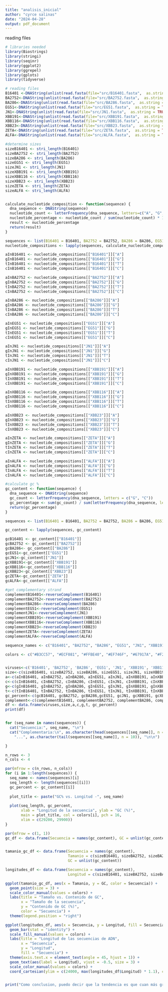 ```yaml
---
title: "analisis_inicial"
author: "cyrce salinas"
date: "2024-04-28"
output: pdf_document
---
```

reading files

```r

# libraries needed
library(Biostrings)
library(stringi)
library(seqinr)
library(ggplot2)
library(ggrepel)
library(gplots)
library(tidyverse)

# reading files
B16401 <-DNAString(unlist(read.fasta(file="src/B16401.fasta",  as.string = TRUE)))
BA2752<-DNAString(unlist(read.fasta(file="src/BA2752.fasta",  as.string = TRUE)))
BA286<-DNAString(unlist(read.fasta(file="src/BA286.fasta",  as.string = TRUE)))
EG51<-DNAString(unlist(read.fasta(file="src/EG51.fasta",  as.string = TRUE)))
JN1<-DNAString(unlist(read.fasta(file="src/JN1.fasta",  as.string = TRUE)))
XBB191<-DNAString(unlist(read.fasta(file="src/XBB191.fasta",  as.string = TRUE)))
XBB116<-DNAString(unlist(read.fasta(file="src/XBB116.fasta",  as.string = TRUE)))
XBB23<-DNAString(unlist(read.fasta(file="src/XBB23.fasta",  as.string = TRUE)))
ZETA<-DNAString(unlist(read.fasta(file="src/ZETA.fasta",  as.string = TRUE)))
ALFA<-DNAString(unlist(read.fasta(file="src/ALFA.fasta",  as.string = TRUE)))

#determine sizes
sizeB16401 <- stri_length(B16401)
sizeBA2752 <- stri_length(BA2752)
sizeBA286 <- stri_length(BA286)
sizeEG51 <- stri_length(EG51)
sizeJN1 <- stri_length(JN1)
sizeXBB191 <- stri_length(XBB191)
sizeXBB116 <- stri_length(XBB116)
sizeXBB23 <- stri_length(XBB23)
sizeZETA <- stri_length(ZETA)
sizeALFA <- stri_length(ALFA)


calculate_nucleotide_composition <- function(sequence) {
  dna_sequence <- DNAString(sequence)
  nucleotide_count <- letterFrequency(dna_sequence, letters=c("A", "G", "T", "C"))
  nucleotide_percentage <- nucleotide_count / sum(nucleotide_count) * 100
  result <- nucleotide_percentage
  return(result)
}

sequences <- list(B16401 = B16401, BA2752 = BA2752, BA286 = BA286, EG51 = EG51, JN1 = JN1, XBB191=XBB191, XBB116=XBB116, XBB23=XBB23, ZETA = ZETA, ALFA=ALFA)
nucleotide_compositions <- lapply(sequences, calculate_nucleotide_composition)

aInB16401 <- nucleotide_compositions[["B16401"]]["A"]
gInB16401 <- nucleotide_compositions[["B16401"]]["G"]
tInB16401 <- nucleotide_compositions[["B16401"]]["T"]
cInB16401 <- nucleotide_compositions[["B16401"]]["C"]

aInBA2752 <- nucleotide_compositions[["BA2752"]]["A"]
gInBA2752 <- nucleotide_compositions[["BA2752"]]["G"]
tInBA2752 <- nucleotide_compositions[["BA2752"]]["T"]
cInBA2752 <- nucleotide_compositions[["BA2752"]]["C"]

aInBA286 <- nucleotide_compositions[["BA286"]]["A"]
gInBA286 <- nucleotide_compositions[["BA286"]]["G"]
tInBA286 <- nucleotide_compositions[["BA286"]]["T"]
cInBA286 <- nucleotide_compositions[["BA286"]]["C"]

aInEG51 <- nucleotide_compositions[["EG51"]]["A"]
gInEG51 <- nucleotide_compositions[["EG51"]]["G"]
tInEG51 <- nucleotide_compositions[["EG51"]]["T"]
cInEG51 <- nucleotide_compositions[["EG51"]]["C"]

aInJN1 <- nucleotide_compositions[["JN1"]]["A"]
gInJN1 <- nucleotide_compositions[["JN1"]]["G"]
tInJN1 <- nucleotide_compositions[["JN1"]]["T"]
cInJN1 <- nucleotide_compositions[["JN1"]]["C"]

aInXBB191 <- nucleotide_compositions[["XBB191"]]["A"]
gInXBB191 <- nucleotide_compositions[["XBB191"]]["G"]
tInXBB191 <- nucleotide_compositions[["XBB191"]]["T"]
cInXBB191 <- nucleotide_compositions[["XBB191"]]["C"]

aInXBB116 <- nucleotide_compositions[["XBB116"]]["A"]
gInXBB116 <- nucleotide_compositions[["XBB116"]]["G"]
tInXBB116 <- nucleotide_compositions[["XBB116"]]["T"]
cInXBB116 <- nucleotide_compositions[["XBB116"]]["C"]

aInXBB23 <- nucleotide_compositions[["XBB23"]]["A"]
gInXBB23 <- nucleotide_compositions[["XBB23"]]["G"]
tInXBB23 <- nucleotide_compositions[["XBB23"]]["T"]
cInXBB23 <- nucleotide_compositions[["XBB23"]]["C"]

aInZETA <- nucleotide_compositions[["ZETA"]]["A"]
gInZETA <- nucleotide_compositions[["ZETA"]]["G"]
tInZETA <- nucleotide_compositions[["ZETA"]]["T"]
cInZETA <- nucleotide_compositions[["ZETA"]]["C"]

aInALFA <- nucleotide_compositions[["ALFA"]]["A"]
gInALFA <- nucleotide_compositions[["ALFA"]]["G"]
tInALFA <- nucleotide_compositions[["ALFA"]]["T"]
cInALFA <- nucleotide_compositions[["ALFA"]]["C"]

#calculate gc %
gc_content <- function(sequence) {
  dna_sequence <- DNAString(sequence)
  gc_count <- letterFrequency(dna_sequence, letters = c("G", "C"))
  gc_percentage <- sum(gc_count) / sum(letterFrequency(dna_sequence, letters = c("G", "C","T","A"))) * 100
  return(gc_percentage)
}

sequences <- list(B16401 = B16401, BA2752 = BA2752, BA286 = BA286, EG51 = EG51, JN1 = JN1, XBB191 = XBB191, XBB116 = XBB116, XBB23 = XBB23, ZETA = ZETA, ALFA = ALFA)

gc_content <- lapply(sequences, gc_content)

gcB16401 <- gc_content[["B16401"]]
gcBA2752 <- gc_content[["BA2752"]]
gcBA286<- gc_content[["BA286"]]
gcEG51<-gc_content[["EG51"]]
gcJN1<-gc_content[["JN1"]]
gcXBB191<-gc_content[["XBB191"]]
gcXBB116<-gc_content[["XBB116"]]
gcXBB23<-gc_content[["XBB23"]]
gcZETA<-gc_content[["ZETA"]]
gcALFA<-gc_content[["ALFA"]]

#get complementary strand
complementB16401<-reverseComplement(B16401)
complementBA2752<-reverseComplement(BA2752)
complementBA286<-reverseComplement(BA286)
complementEG51<-reverseComplement(EG51)
complementJN1<-reverseComplement(JN1)
complementXBB191<-reverseComplement(XBB191)
complementXBB116<-reverseComplement(XBB116)
complementXBB23<-reverseComplement(XBB23)
complementZETA<-reverseComplement(ZETA)
complementALFA<-reverseComplement(ALFA)

sequence_names <- c("B16401", "BA2752", "BA286", "EG51", "JN1", "XBB191", "XBB116", "XBB23", "ZETA", "ALFA")

colors <- c("#B3CC57", "#ECF081", "#FFBE40", "#EF746F", "#67917A", "#F2D694", "#DCEDC2", "#3D6B7D", "#D9CEB2", "#4ECDC4")


viruses<-c('B16401', 'BA2752', 'BA286', 'EG51', 'JN1', 'XBB191', 'XBB116', 'XBB23', 'ZETA', 'ALFA')
size<-c(sizeB16401, sizeBA2752, sizeBA286, sizeEG51, sizeJN1, sizeXBB191, sizeXBB116,  sizeXBB23,sizeZETA, sizeALFA)
a<-c(aInB16401, aInBA2752, aInBA286, aInEG51, aInJN1, aInXBB191, aInXBB116, aInXBB23, aInZETA, aInALFA)
c<-c(cInB16401, cInBA2752, cInBA286, cInEG51, cInJN1, cInXBB191, cInXBB116, cInXBB23, cInZETA, cInALFA)
g<-c(gInB16401, gInBA2752, gInBA286, gInEG51, gInJN1, gInXBB191, gInXBB116, gInXBB23, gInZETA, gInALFA)
t<-c(tInB16401, tInBA2752, tInBA286, tInEG51, tInJN1, tInXBB191, tInXBB116, tInXBB23, tInZETA, tInALFA)
gc_percent<-c(gcB16401, gcBA2752, gcBA286,gcEG51, gcJN1, gcXBB191, gcXBB116, gcXBB23, gcZETA, gcALFA )
complement<-c(complementB16401, complementBA2752, complementBA286, complementEG51, complementJN1, complementXBB191, complementXBB116, complementXBB23, complementZETA, complementALFA)
df <- data.frame(viruses,size,a,c,g,t, gc_percent)
print(df)


for (seq_name in names(sequences)) {
  cat("Secuencia:", seq_name, "\n")
  cat("Complementaria:\n", as.character(head(sequences[[seq_name]], n = 10)),
    "...", as.character(tail(sequences[[seq_name]], n = 10)), "\n\n")

}

n_rows <- 3
n_cols <- 4

par(mfrow = c(n_rows, n_cols))
for (i in 1:length(sequences)) {
  seq_name <- names(sequences)[i]
  seq_length <- length(sequences[[i]])
  gc_percent <- gc_content[[i]]
  
  plot_title <- paste("GC% vs. Longitud -", seq_name)
  
  plot(seq_length, gc_percent, 
       xlab = "Longitud de la secuencia", ylab = "GC (%)",
       main = plot_title, col = colors[i], pch = 16,
       xlim = c(29200, 29900))
}

par(mfrow = c(1, 1))
gc_df <- data.frame(Secuencia = names(gc_content), GC = unlist(gc_content))


tamanio_gc_df <- data.frame(Secuencia = names(gc_content),
                            Tamanio = c(sizeB16401, sizeBA2752, sizeBA286, sizeEG51, sizeJN1, sizeXBB191, sizeXBB116, sizeXBB23, sizeZETA, sizeALFA),
                            GC = unlist(gc_content))

longitudes_df <- data.frame(Secuencia = names(gc_content),
                            Longitud = c(sizeB16401, sizeBA2752, sizeBA286, sizeEG51, sizeJN1, sizeXBB191, sizeXBB116, sizeXBB23, sizeZETA, sizeALFA))

ggplot(tamanio_gc_df, aes(x = Tamanio, y = GC, color = Secuencia)) +
  geom_point(size = 3) +
  scale_color_manual(values = colors) +
  labs(title = "Tamaño vs. Contenido de GC",
       x = "Tamaño de la secuencia",
       y = "Contenido de GC (%)",
       color = "Secuencia") +
  theme(legend.position = "right")

ggplot(longitudes_df, aes(x = Secuencia, y = Longitud, fill = Secuencia)) +
  geom_bar(stat = "identity") +
  scale_fill_manual(values = colors) +
  labs(title = "Longitud de las secuencias de ADN",
       x = "Secuencia",
       y = "Longitud",
       fill = "Secuencia") +
  theme(axis.text.x = element_text(angle = 45, hjust = 1)) +
  geom_text(aes(label = Longitud), vjust = -0.5, size = 3) +
  scale_color_manual(values = colors) +
  coord_cartesian(ylim = c(24000, max(longitudes_df$Longitud) * 1.1), clip = "off")


print("Como conclusion, puedo decir que la tendencia es que cuan más grande es la secuencia, el contendio de GC aumenta, lo cual suena razonable. Sin embargo como toda regla, tiene su excepcion como lo arroja la variante XBB.1.9.1  y la variante BA.2.75.2. Aunado a esto, me gustaria recalcar que las variantes VOI tienden a tener una longitud mayor a las que tienen otra clasificacion asignada por la SIG. ")


```
